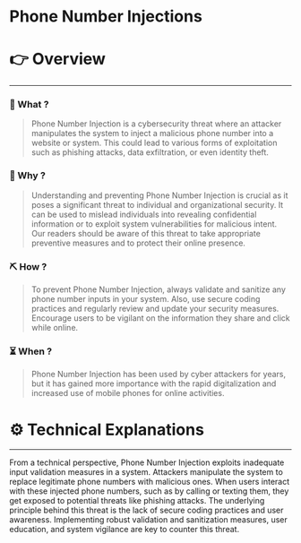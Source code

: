 # Phone Number Injections


# 👉 Overview

---

### 👀 What ?

> Phone Number Injection is a cybersecurity threat where an attacker manipulates the system to inject a malicious phone number into a website or system. This could lead to various forms of exploitation such as phishing attacks, data exfiltration, or even identity theft.
> 

### 🧐 Why ?

> Understanding and preventing Phone Number Injection is crucial as it poses a significant threat to individual and organizational security. It can be used to mislead individuals into revealing confidential information or to exploit system vulnerabilities for malicious intent. Our readers should be aware of this threat to take appropriate preventive measures and to protect their online presence.
> 

### ⛏️ How ?

> To prevent Phone Number Injection, always validate and sanitize any phone number inputs in your system. Also, use secure coding practices and regularly review and update your security measures. Encourage users to be vigilant on the information they share and click while online.
> 

### ⏳ When ?

> Phone Number Injection has been used by cyber attackers for years, but it has gained more importance with the rapid digitalization and increased use of mobile phones for online activities.
> 

# ⚙️ Technical Explanations

---

From a technical perspective, Phone Number Injection exploits inadequate input validation measures in a system. Attackers manipulate the system to replace legitimate phone numbers with malicious ones. When users interact with these injected phone numbers, such as by calling or texting them, they get exposed to potential threats like phishing attacks. The underlying principle behind this threat is the lack of secure coding practices and user awareness. Implementing robust validation and sanitization measures, user education, and system vigilance are key to counter this threat.
